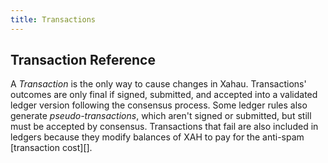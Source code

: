 ```yaml
---
title: Transactions
---
```

## Transaction Reference

A _Transaction_ is the only way to cause changes in Xahau. Transactions' outcomes are only final if signed, submitted, and accepted into a validated ledger version following the consensus process. Some ledger rules also generate _pseudo-transactions_, which aren't signed or submitted, but still must be accepted by consensus. Transactions that fail are also included in ledgers because they modify balances of XAH to pay for the anti-spam \[transaction cost]\[].
